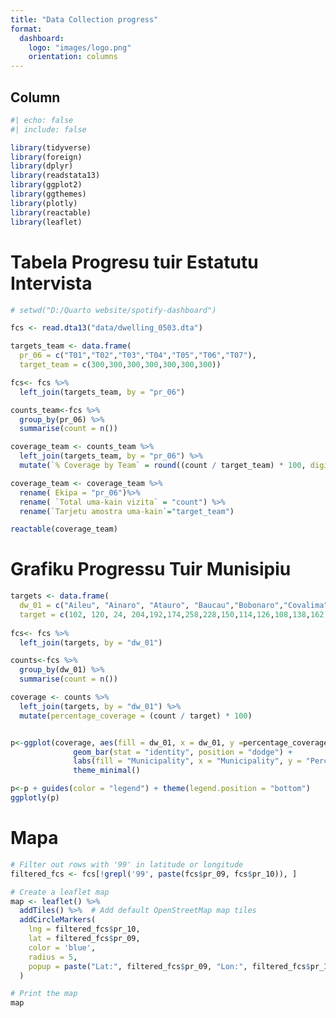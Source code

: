 ```yaml
---
title: "Data Collection progress"
format:
  dashboard:
    logo: "images/logo.png"
    orientation: columns
---
```


## Column{width="100%"}

```r
#| echo: false
#| include: false

library(tidyverse)
library(foreign)
library(dplyr)
library(readstata13)
library(ggplot2)
library(ggthemes)
library(plotly)
library(reactable)
library(leaflet)

```

# Tabela Progresu tuir Estatutu Intervista {height="50%"} 
```r
# setwd("D:/Quarto website/spotify-dashboard")

fcs <- read.dta13("data/dwelling_0503.dta")

targets_team <- data.frame(
  pr_06 = c("T01","T02","T03","T04","T05","T06","T07"),
  target_team = c(300,300,300,300,300,300,300))

fcs<- fcs %>%
  left_join(targets_team, by = "pr_06")

counts_team<-fcs %>%
  group_by(pr_06) %>%
  summarise(count = n())

coverage_team <- counts_team %>%
  left_join(targets_team, by = "pr_06") %>%
  mutate(`% Coverage by Team` = round((count / target_team) * 100, digits = 1))

coverage_team <- coverage_team %>% 
  rename( Ekipa = "pr_06")%>%
  rename( `Total uma-kain vizita` = "count") %>%
  rename(`Tarjetu amostra uma-kain`="target_team")

reactable(coverage_team)
```
# Grafiku Progressu Tuir Munisipiu {height="70%"}
```r

targets <- data.frame(
  dw_01 = c("Aileu", "Ainaro", "Atauro", "Baucau","Bobonaro","Covalima","Dili", "Ermera","Lautém","Liquica", "Manatuto","Manufahi","Oecusse","Viqueque"),
  target = c(102, 120, 24, 204,192,174,258,228,150,114,126,108,138,162))
  
fcs<- fcs %>%
  left_join(targets, by = "dw_01")

counts<-fcs %>%
  group_by(dw_01) %>%
  summarise(count = n())

coverage <- counts %>%
  left_join(targets, by = "dw_01") %>%
  mutate(percentage_coverage = (count / target) * 100)


p<-ggplot(coverage, aes(fill = dw_01, x = dw_01, y =percentage_coverage)) +
              geom_bar(stat = "identity", position = "dodge") +
              labs(fill = "Municipality", x = "Municipality", y = "Percentage Coverage") +
              theme_minimal()

p<-p + guides(color = "legend") + theme(legend.position = "bottom")
ggplotly(p)
```

# Mapa {height="20%"}

```r
# Filter out rows with '99' in latitude or longitude
filtered_fcs <- fcs[!grepl('99', paste(fcs$pr_09, fcs$pr_10)), ]

# Create a leaflet map
map <- leaflet() %>%
  addTiles() %>%  # Add default OpenStreetMap map tiles
  addCircleMarkers(
    lng = filtered_fcs$pr_10,
    lat = filtered_fcs$pr_09,
    color = 'blue',
    radius = 5,
    popup = paste("Lat:", filtered_fcs$pr_09, "Lon:", filtered_fcs$pr_10)
  )

# Print the map
map

```



